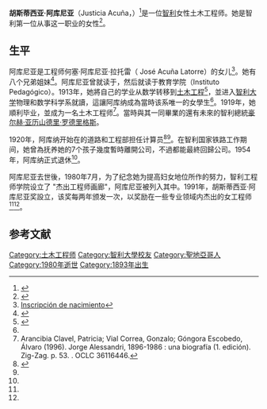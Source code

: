 {{Infobox person
| name = 胡斯蒂西亚·阿库尼亚
| image = 
| image_size = 
| caption = 
| birth_name = 
| birth_date = 1893年1月14日
| birth_place = 智利[[圣地亚哥_(智利)|圣地亚哥]]
| death_date = 1980年
| death_place = 智利[[圣地亚哥_(智利)|圣地亚哥]]
| nationality = 智利
| other_names = 
| job = 土木工程师
| years_active = 
| known_for = 第一位智利女性土木工程師
| spouse(s) = 
| children = 7
| 父母 = 
| signature = 
| alma_mater = [[智利大学|智利大学]]
}}
'''胡斯蒂西亚·阿库尼亚'''（Justicia Acuña，{{bd|1893年|1月14日|1980年|}}）<ref name="1.Hispano">{{Cite book|title=Hispano americano|year=1980|publisher=Tiempo|page=51|quote=La chilena Justicia Espada Acuña de Guajardo, primera mujer en su país que recibió, en 1917, el título de ingeniera civil, falleció en Santiago a la edad de 87 años. (in Spanish)}}</ref>是一位[[智利|智利]]女性土木工程师。她是智利第一位从事这一职业的女性<ref name="2.educarchile">{{Cite web|title=Acuña Mena, Justicia (1893-1980)|url=http://www.educarchile.cl/ech/pro/app/detalle?ID=136994|accessdate=25 October 2017|publisher=Educarchile|language=es|archiveurl=https://web.archive.org/web/20170912040730/http://www.educarchile.cl/ech/pro/app/detalle?ID=136994|archivedate=2017-09-12|dead-url=yes}}</ref>。

== 生平 ==
阿库尼亚是工程师何塞·阿库尼亚·拉托雷（ José Acuña Latorre）的女儿<ref name="3.familysearch">[https://www.familysearch.org/ark:/61903/3:1:939X-Q29V-2T?i=233&cc=1630787 Inscripción de nacimiento]</ref>。她有八个兄弟姐妹<ref name="uchile">{{Cite web|title=La primera ingeniera de Sudamérica: Un logro con justicia - Facultad de Ciencias Físicas y Matemáticas - Universidad de Chile|url=http://ingenieria.uchile.cl/noticias/153579/la-primera-ingeniera-de-sudamerica-un-logro-con-justicia|accessdate=11 December 2019|author=Dávalo|first=Andrea|work=ingenieria.uchile.cl|language=es|archive-date=2021-01-21|archive-url=https://web.archive.org/web/20210121072424/http://ingenieria.uchile.cl/noticias/153579/la-primera-ingeniera-de-sudamerica-un-logro-con-justicia|dead-url=no}}</ref>。阿库尼亚曾就读于{{link-es|应用学园|Liceo de Aplicación}}，然后就读于教育学院（Instituto Pedagógico）。1913年，她將自己的学业从数学转移到[[土木工程|土木工程]]<ref name="mujeresbacanas">{{Cite web|title=Justicia Espada Acuña (1893-1980)|url=https://mujeresbacanas.com/justicia-espada-1893-1980/|accessdate=11 December 2019|date=6 November 2018|work=Mujeres Bacanas|language=es-CL|archive-date=2021-01-18|archive-url=https://web.archive.org/web/20210118014737/https://mujeresbacanas.com/justicia-espada-1893-1980/|dead-url=no}}</ref>，並进入[[智利大学|智利大学]]物理和数学科学系就讀，這讓阿库纳成為當時该系唯一的女學生<ref name="2.educarchile" />。1919年，她順利毕业，並成为一名土木工程师<ref name="4.Clavel">Arancibia Clavel, Patricia; Vial Correa, Gonzalo; Góngora Escobedo, Álvaro (1996). Jorge Alessandri, 1896-1986 : una biografía (1. edición). Zig-Zag. p. 53. {{ISBN|9789561212060}}. OCLC 36116446.</ref>。當時與其一同畢業的還有未來的智利總統[[豪尔赫·亚历山德里·罗德里格斯|豪尔赫·亚历山德里·罗德里格斯]]。

1920年，阿库纳开始在{{link-en|智利国家铁路|Empresa de los Ferrocarriles del Estado}}的道路和工程部担任计算员<ref name="5.mujerimpacta">{{Cite web|title=Justicia Acuña Mena - Mujer Impacta|url=http://www.mujerimpacta.cl/justicia-acuna-mena/|accessdate=11 December 2019|date=25 October 2017|work=mujerimpacta.cl|archiveurl=https://web.archive.org/web/20171025133448/http://www.mujerimpacta.cl/justicia-acuna-mena/|archivedate=2017-10-25|dead-url=yes}}</ref><ref name="mujeresbacanas" />。在智利国家铁路工作期间，她曾為抚养她的7个孩子幾度暫時離開公司，不過都能最終回歸公司。1954年，阿库纳正式退休<ref name="uchile" />。

阿库尼亚去世後，1980年7月，为了纪念她为提高妇女地位所作的努力，智利工程师学院设立了 "杰出工程师画廊"，阿库尼亚被列入其中。1991年，胡斯蒂西亚·阿库尼亚奖設立，该奖每两年颁发一次，以奖励在一些专业领域内杰出的女工程师<ref name="2.educarchile" /><ref name="mujeresbacanas" />。

== 参考文献 ==
{{Reflist|30em}}

[[Category:土木工程师|Category:土木工程师]]
[[Category:智利大學校友|Category:智利大學校友]]
[[Category:聖地亞哥人|Category:聖地亞哥人]]
[[Category:1980年逝世|Category:1980年逝世]]
[[Category:1893年出生|Category:1893年出生]]